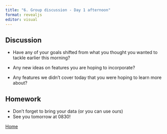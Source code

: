```yaml
---
title: "6. Group discussion - Day 1 afternoon"
format: revealjs
editor: visual
---
```


## Discussion

-   Have any of your goals shifted from what you thought you wanted to tackle earlier this morning?

-   Any new ideas on features you are hoping to incorporate?

-   Any features we didn't cover today that you were hoping to learn more about?

## Homework

-   Don't forget to bring your data (or you can use ours)
-   See you tomorrow at 0830!

::: footer
[Home](https://leahcrowe.github.io/Shiny_SMM22_workshop/)
:::
